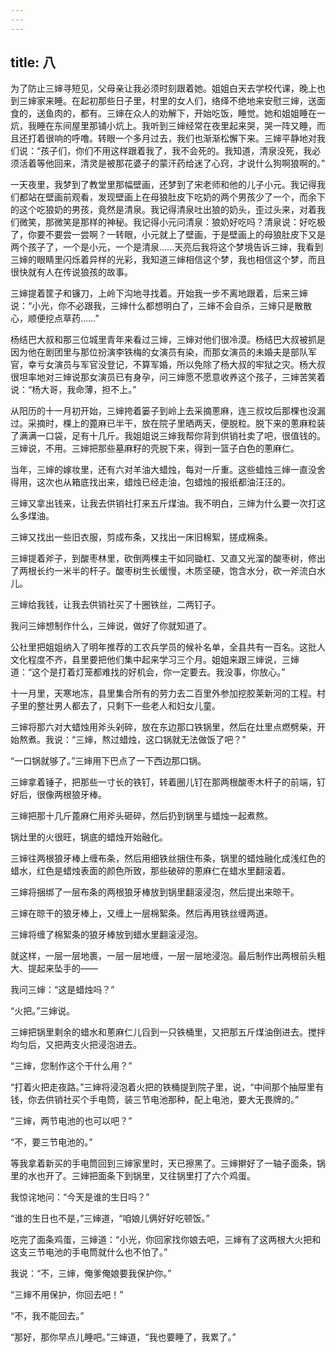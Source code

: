 ```yaml
---
---
---
```

title: 八
---





为了防止三婶寻短见，父母亲让我必须时刻跟着她。姐姐白天去学校代课，晚上也到三婶家来睡。在起初那些日子里，村里的女人们，络绎不绝地来安慰三婶，送面食的，送鱼肉的，都有。三婶在众人的劝解下，开始吃饭，睡觉。她和姐姐睡在一炕，我睡在东间屋里那铺小炕上。我听到三婶经常在夜里起来哭，哭一阵又睡，而且还打着很响的呼噜。转眼一个多月过去，我们也渐渐松懈下来。三婶平静地对我们说：“孩子们，你们不用这样跟着我了，我不会死的。我知道，清泉没死，我必须活着等他回来，清灵是被那花婆子的蒙汗药给迷了心窍，才说什么狗啊狼啊的。”

一天夜里，我梦到了教堂里那幅壁画，还梦到了宋老师和他的儿子小元。我记得我们都站在壁画前观看，发现壁画上在母狼肚皮下吃奶的两个男孩少了一个，而余下的这个吃狼奶的男孩，竟然是清泉。我记得清泉吐出狼的奶头，歪过头来，对着我们微笑，那微笑是那样的神秘。我记得小元问清泉：狼奶好吃吗？清泉说：好吃极了，你要不要尝一尝啊？一转眼，小元就上了壁画，于是壁画上的母狼肚皮下又是两个孩子了，一个是小元，一个是清泉……天亮后我将这个梦境告诉三婶，我看到三婶的眼睛里闪烁着异样的光彩，我知道三婶相信这个梦，我也相信这个梦，而且很快就有人在传说狼孩的故事。

三婶提着筐子和镰刀，上岭下沟地寻找着。开始我一步不离地跟着，后来三婶说：“小光，你不必跟我，三婶什么都想明白了，三婶不会自杀，三婶只是散散心，顺便挖点草药……”

杨结巴大叔和那三位城里青年来看过三婶，三婶对他们很冷漠。杨结巴大叔被抓是因为他在剧团里与那位扮演李铁梅的女演员有染，而那女演员的未婚夫是部队军官，幸亏女演员与军官没登记，不算军婚，所以免除了杨大叔的牢狱之灾。杨大叔很坦率地对三婶说那女演员已有身孕，问三婶愿不愿意收养这个孩子，三婶苦笑着说：“杨大哥，我命薄，担不上。”

从阳历的十一月初开始，三婶挎着篓子到岭上去采摘蔥麻，连三叔坟后那棵也没漏过。采摘时，棵上的蓖麻已半干，放在院子里晒两天，便脱粒。脱下来的蔥麻粒装了满满一口袋，足有十几斤。我姐姐说三婶我帮你背到供销社卖了吧，很值钱的。三婶说，不用。三婶把那些墓麻籽的壳脱下来，得到一篮子白色的蔥麻仁。

当年，三婶的嫁妆里，还有六对羊油大蜡烛，每对一斤重。这些蜡烛三婶一直没舍得用，这次也从箱底找出来，蜡烛已经走油，包蜡烛的报纸都油汪汪的。

三婶又拿出钱来，让我去供销社打来五斤煤油。我不明白，三婶为什么要一次打这么多煤油。

三婶又找出一些旧衣服，剪成布条，又找出一床旧棉絮，搓成棉条。

三婶提着斧子，到酸枣林里，砍倒两棵主干如同锄杠、又直又光溜的酸枣树，修出了两根长约一米半的杆子。酸枣树生长缓慢，木质坚硬，饱含水分，砍一斧流白水儿。

三婶给我钱，让我去供销社买了十圈铁丝，二两钉子。

我问三婶想制作什么，三婶说，做好了你就知道了。

公社里把姐姐纳入了明年推荐的工农兵学员的候补名单，全县共有一百名。这批人文化程度不齐，县里要把他们集中起来学习三个月。姐姐来跟三婶说，三婶道：“这个是打着灯笼都难找的好机会，你一定要去。我没事，你放心。”

十一月里，天寒地冻，县里集合所有的劳力去二百里外参加挖胶莱新河的工程。村子里的整壮男人都去了，只剩下一些老人和妇女儿童。

三婶将那六对大蜡烛用斧头剁碎，放在东边那口铁锅里，然后在灶里点燃劈柴，开始熬煮。我说：“三婶，熬过蜡烛，这口锅就无法做饭了吧？”

“一口锅就够了。”三婶用下巴点了一下西边那口锅。

三婶拿着锤子，把那些一寸长的铁钉，转着圈儿钉在那两根酸枣木杆子的前端，钉好后，很像两根狼牙棒。

三婶把那十几斤蓖麻仁用斧头砸碎，然后扔到锅里与蜡烛一起煮熬。

锅灶里的火很旺，锅底的蜡烛开始融化。

三婶往两根狼牙棒上缠布条，然后用细铁丝捆住布条，锅里的蜡烛融化成浅红色的蜡水，红色是蜡烛表面的颜色所致，那些破碎的蔥麻仁在蜡水里翻滚着。

三婶将捆绑了一层布条的两根狼牙棒放到锅里翻滚浸泡，然后提出来晾干。

三婶在晾干的狼牙棒上，又缠上一层棉絮条。然后再用铁丝缠两道。

三婶将缠了棉絮条的狼牙棒放到蜡水里翻滚浸泡。

就这样，一层一层地裹，一层一层地缠，一层一层地浸泡。最后制作出两根前头粗大、提起来坠手的——

我问三婶：“这是蜡烛吗？”

“火把。”三婶说。

三婶把锅里剩余的蜡水和蔥麻仁儿舀到一只铁桶里，又把那五斤煤油倒进去。搅拌均匀后，又把两支火把浸泡进去。

“三婶，您制作这个干什么用？”

“打着火把走夜路。”三婶将浸泡着火把的铁桶提到院子里，说，“中间那个抽屉里有钱，你去供销社买个手电筒，装三节电池那种，配上电池，要大无畏牌的。”

“三婶，两节电池的也可以吧？”

“不，要三节电池的。”

等我拿着新买的手电筒回到三婶家里时，天已擦黑了。三婶擀好了一轴子面条，锅里的水也开了。三婶把面条下到锅里，又往锅里打了六个鸡蛋。

我惊诧地问：“今天是谁的生日吗？”

“谁的生日也不是，”三婶道，“咱娘儿俩好好吃顿饭。”

吃完了面条鸡蛋，三婶道：“小光，你回家找你娘去吧，三婶有了这两根大火把和这支三节电池的手电筒就什么也不怕了。”

我说：“不，三婶，俺爹俺娘要我保护你。”

“三婶不用保护，你回去吧！”

“不，我不能回去。”

“那好，那你早点儿睡吧。”三婶道，“我也要睡了，我累了。”